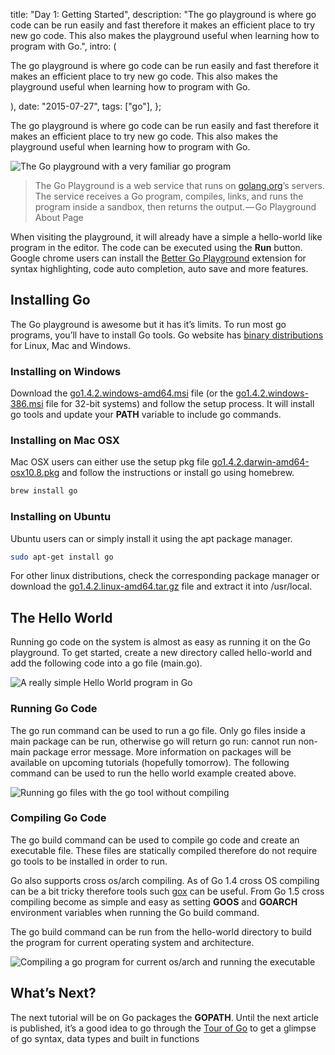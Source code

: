 

  title: "Day 1: Getting Started",
  description: "The go playground is where go code can be run easily and fast therefore it makes an efficient place to try new go code. This also makes the playground useful when learning how to program with Go.",
  intro: (
    <section>
      <p>The go playground is where go code can be run easily and fast therefore it makes an efficient place to try new go code. This also makes the playground useful when learning how to program with Go.</p>
    </section>
  ),
  date: "2015-07-27",
  tags: ["go"],
};


The go playground is where go code can be run easily and fast therefore it makes an efficient place to try new go code. This also makes the playground useful when learning how to program with Go.

<img src={img1} alt="The Go playground with a very familiar go program" />

> The Go Playground is a web service that runs on [golang.org](https://golang.org/)’s servers. The service receives a Go program, compiles, links, and runs the program inside a sandbox, then returns the output. — Go Playground About Page

When visiting the playground, it will already have a simple a hello-world like program in the editor. The code can be executed using the **Run** button. Google chrome users can install the [Better Go Playground](https://chrome.google.com/webstore/detail/better-go-playground/odfhkelcmblecfdnboahphiafolojmpl?hl=en) extension for syntax highlighting, code auto completion, auto save and more features.

## Installing Go

The Go playground is awesome but it has it’s limits. To run most go programs, you’ll have to install Go tools. Go website has [binary distributions](https://golang.org/dl/) for Linux, Mac and Windows.

### Installing on Windows

Download the [go1.4.2.windows-amd64.msi](https://storage.googleapis.com/golang/go1.4.2.windows-amd64.msi) file (or the [go1.4.2.windows-386.msi](https://storage.googleapis.com/golang/go1.4.2.windows-386.msi) file for 32-bit systems) and follow the setup process. It will install go tools and update your **PATH** variable to include go commands.

### Installing on Mac OSX

Mac OSX users can either use the setup pkg file [go1.4.2.darwin-amd64-osx10.8.pkg](https://storage.googleapis.com/golang/go1.4.2.darwin-amd64-osx10.8.pkg) and follow the instructions or install go using homebrew.

```bash
brew install go
```

### Installing on Ubuntu

Ubuntu users can or simply install it using the apt package manager.

```bash
sudo apt-get install go
```

For other linux distributions, check the corresponding package manager or download the [go1.4.2.linux-amd64.tar.gz](https://storage.googleapis.com/golang/go1.4.2.linux-amd64.tar.gz) file and extract it into /usr/local.

## The Hello World

Running go code on the system is almost as easy as running it on the Go playground. To get started, create a new directory called hello-world and add the following code into a go file (main.go).

<img src={img2} alt="A really simple Hello World program in Go" />

### Running Go Code

The go run command can be used to run a go file. Only go files inside a main package can be run, otherwise go will return go run: cannot run non-main package error message. More information on packages will be available on upcoming tutorials (hopefully tomorrow). The following command can be used to run the hello world example created above.

<img src={img3} alt="Running go files with the go tool without compiling" />

### Compiling Go Code

The go build command can be used to compile go code and create an executable file. These files are statically compiled therefore do not require go tools to be installed in order to run.

Go also supports cross os/arch compiling. As of Go 1.4 cross OS compiling can be a bit tricky therefore tools such [gox](https://github.com/mitchellh/gox) can be useful. From Go 1.5 cross compiling become as simple and easy as setting **GOOS** and **GOARCH** environment variables when running the Go build command.

The go build command can be run from the hello-world directory to build the program for current operating system and architecture.

<img src={img4} alt="Compiling a go program for current os/arch and running the executable" />

## What’s Next?

The next tutorial will be on Go packages the **GOPATH**. Until the next article is published, it’s a good idea to go through the [Tour of Go](https://tour.golang.org/list) to get a glimpse of go syntax, data types and built in functions
